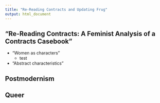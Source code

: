 ```yaml
---
title: "Re-Reading Contracts and Updating Frug"
output: html_document
---
```


## "Re-Reading Contracts: A Feminist Analysis of a Contracts Casebook" 

- "Women as characters"
    - test 
- "Abstract characteristics" 

## Postmodernism

## Queer

